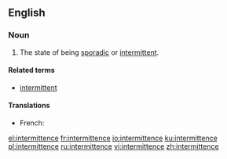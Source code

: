 ==English==

===Noun===
{{en-noun}}

# The state of being [[sporadic]] or [[intermittent]].

====Related terms====
*[[intermittent]]

====Translations====
{{trans-top|state of being intermittent}}
* French: {{t|fr|inermittence|f}}
{{trans-mid}}
{{trans-bottom}}

[[el:intermittence]]
[[fr:intermittence]]
[[io:intermittence]]
[[ku:intermittence]]
[[pl:intermittence]]
[[ru:intermittence]]
[[vi:intermittence]]
[[zh:intermittence]]